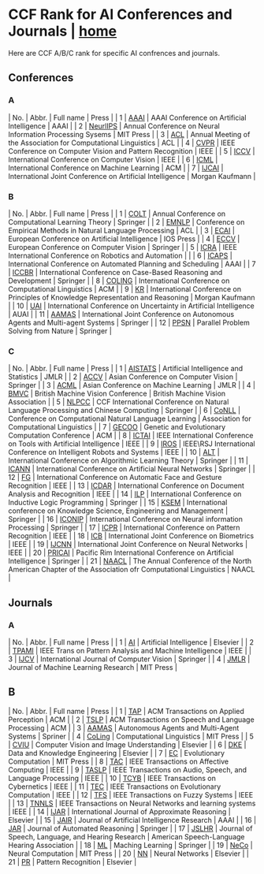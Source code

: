 = CCF Rank for AI Conferences and Journals | [[/index|home]] =

Here are CCF A/B/C rank for specific AI confrences and journals.

== Conferences ==
=== A ===

| No. | Abbr.                                               | Full name                                                       | Press           |
| 1   | [[http://dblp.uni-trier.de/db/conf/aaai/|AAAI]]     | AAAI Conference on Artificial Intelligence                      | AAAI            |
| 2   | [[http://dblp.uni-trier.de/db/conf/nips/|NeurlIPS]] | Annual Conference on Neural Information Processing Sysems       | MIT Press       |
| 3   | [[http://dblp.uni-trier.de/db/conf/acl/|ACL]]       | Annual Meeting of the Association for Computational Linguistics | ACL             |
| 4   | [[http://dblp.uni-trier.de/db/conf/cvpr/|CVPR]]     | IEEE Conference on Computer Vision and Pattern Recognition      | IEEE            |
| 5   | [[http://dblp.uni-trier.de/db/conf/iccv/|ICCV]]     | International Conference on Computer Vision                     | IEEE            |
| 6   | [[http://dblp.uni-trier.de/db/conf/icml/|ICML]]     | International Conference on Machine Learning                    | ACM             |
| 7   | [[http://dblp.uni-trier.de/db/conf/ijcai/|IJCAI]]   | International Joint Conference on Artificial Intelligence       | Morgan Kaufmann |

=== B ===

| No. | Abbr.                                                      | Full name                                                                        | Press           |
| 1   | [[http://dblp.uni-trier.de/db/conf/colt/|COLT]]            | Annual Conference on Computational Learning Theory                               | Springer        |
| 2   | [[http://dblp.uni-trier.de/db/conf/emnlp/|EMNLP]]          | Conference on Empirical Methods in Natural Language Processing                   | ACL             |
| 3   | [[http://dblp.uni-trier.de/db/conf/ecai/|ECAI]]            | European Conference on Artificial Intelligence                                   | IOS Press       |
| 4   | [[http://dblp.uni-trier.de/db/conf/eccv/|ECCV]]            | European Conference on Computer Vision                                           | Springer        |
| 5   | [[http://dblp.uni-trier.de/db/conf/icra/|ICRA]]            | IEEE International Conference on Robotics and Automation                         |                 |
| 6   | [[http://dblp.uni-trier.de/db/conf/aips/|ICAPS]]           | International Conference on Automated Planning and Scheduling                    | AAAI            |
| 7   | [[http://dblp.uni-trier.de/db/conf/iccbr/|ICCBR]]          | International Conference on Case-Based Reasoning and Development                 | Springer        |
| 8   | [[http://dblp.uni-trier.de/db/conf/coling/|COLING]]        | International Conference on Computational Linguistics                            | ACM             |
| 9   | [[http://dblp.uni-trier.de/db/conf/kr/|KR]]                | International Conference on Principles of Knowledge Representation and Reasoning | Morgan Kaufmann |
| 10  | [[http://dblp.uni-trier.de/db/conf/uai/|UAI]]              | International Conference on Uncertainty in Artificial Intelligence               | AUAI            |
| 11  | [[http://dblp.uni-trier.de/db/conf/atal/index.html|AAMAS]] | International Joint Conference on Autonomous Agents and Multi-agent Systems      | Springer        |
| 12  | [[http://dblp.uni-trier.de/db/conf/ppsn/|PPSN]]            | Parallel Problem Solving from Nature                                             | Springer        |

=== C ===

| No. | Abbr.                                                 | Full name                                                                                            | Press                                     |
| 1   | [[http://dblp.uni-trier.de/db/conf/aistats/|AISTATS]] | Artificial Intelligence and Statistics                                                               | JMLR                                      |
| 2   | [[http://dblp.uni-trier.de/db/conf/accv/|ACCV]]       | Asian Conference on Computer Vision                                                                  | Springer                                  |
| 3   | [[http://dblp.uni-trier.de/db/conf/acml/|ACML]]       | Asian Conference on Machine Learning                                                                 | JMLR                                      |
| 4   | [[http://dblp.uni-trier.de/db/conf/bmvc/|BMVC]]       | British Machine Vision Conference                                                                    | British Machine Vision Association        |
| 5   | [[https://dblp.uni-trier.de/db/conf/nlpcc/|NLPCC]]    | CCF International Conference on Natural Language Processing and Chinese Computing                    | Springer                                  |
| 6   | [[http://dblp.uni-trier.de/db/conf/conll|CoNLL]]      | Conference on Computational Natural Language Learning                                                | Association for Computational Linguistics |
| 7   | [[http://dblp.uni-trier.de/db/conf/gecco/|GECOO]]     | Genetic and Evolutionary Computation Conference                                                      | ACM                                       |
| 8   | [[http://dblp.uni-trier.de/db/conf/ictai/|ICTAI]]     | IEEE International Conference on Tools with Artificial Intelligence                                  | IEEE                                      |
| 9   | [[http://dblp.uni-trier.de/db/conf/iros/|IROS]]       | IEEE\RSJ International Conference on Intelligent Robots and Systems                                  | IEEE                                      |
| 10  | [[http://dblp.uni-trier.de/db/conf/alt/|ALT]]         | International Conference on Algorithmic Learning Theory                                              | Springer                                  |
| 11  | [[http://dblp.uni-trier.de/db/conf/icann/|ICANN]]     | International Conference on Artificial Neural Networks                                               | Springer                                  |
| 12  | [[http://dblp.uni-trier.de/db/conf/fgr/|FG]]          | International Conference on Automatic Face and Gesture Recognition                                   | IEEE                                      |
| 13  | [[http://dblp.uni-trier.de/db/conf/icdar/|ICDAR]]     | International Conference on Document Analysis and Recognition                                        | IEEE                                      |
| 14  | [[http://dblp.uni-trier.de/db/conf/ilp/|ILP]]         | International Conference on Inductive Logic Programming                                              | Springer                                  |
| 15  | [[http://dblp.uni-trier.de/db/conf/ksem/|KSEM]]       | International conference on Knowledge Science, Engineering and Management                            | Springer                                  |
| 16  | [[http://dblp.uni-trier.de/db/conf/iconip/|ICONIP]]   | International Conference on Neural information Processing                                            | Springer                                  |
| 17  | [[http://dblp.uni-trier.de/db/conf/icpr/|ICPR]]       | International Conference on Pattern Recognition                                                      | IEEE                                      |
| 18  | [[http://dblp.uni-trier.de/db/conf/icb/|ICB]]         | International Joint Conference on Biometrics                                                         | IEEE                                      |
| 19  | [[http://dblp.uni-trier.de/db/conf/ijcnn/|IJCNN]]     | International Joint Conference on Neural Networks                                                    | IEEE                                      |
| 20  | [[http://dblp.uni-trier.de/db/conf/pricai/|PRICAI]]   | Pacific Rim International Conference on Artificial Intelligence                                      | Springer                                  |
| 21  | [[http://dblp.uni-trier.de/db/conf/naacl/|NAACL]]     | The Annual Conference of the North American Chapter of the Association ofr Computational Linguistics | NAACL                                     |


== Journals ==
=== A ===

| No. | Abbr.                                                | Full name                                               | Press     |
| 1   | [[http://dblp.uni-trier.de/db/journals/ai/|AI]]      | Artificial Intelligence                                 | Elsevier  |
| 2   | [[http://dblp.uni-trier.de/db/journals/pami/|TPAMI]] | IEEE Trans on Pattern Analysis and Machine Intelligence | IEEE      |
| 3   | [[http://dblp.uni-trier.de/db/journals/ijcv/|IJCV]]  | International Journal of Computer Vision                | Springer  |
| 4   | [[http://dblp.uni-trier.de/db/journals/jmlr/|JMLR]]  | Journal of Machine Learning Research                    | MIT Press |

== B ==

| No. | Abbr.                                                         | Full name                                                   | Press                                        |
| 1   | [[http://dblp.uni-trier.de/db/journals/tap/|TAP]]             | ACM Transactions on Applied Perception                      | ACM                                          |
| 2   | [[http://dblp.uni-trier.de/db/journals/tslp/|TSLP]]           | ACM Transactions on Speech and Language Processing          | ACM                                          |
| 3   | [[http://dblp.uni-trier.de/db/journals/aamas/|AAMAS]]         | Autonomous Agents and Multi-Agent Systems                   | Spriner                                      |
| 4   | [[http://dblp.uni-trier.de/db/journals/coling/|CoLing]]       | Computational Linguistics                                   | MIT Press                                    |
| 5   | [[http://dblp.uni-trier.de/db/journals/cviu/|CVIU]]           | Computer Vision and Image Understanding                     | Elsevier                                     |
| 6   | [[http://dblp.uni-trier.de/db/journals/dke/index.html|DKE]]   | Data and Knowledge Engineering                              | Elsevier                                     |
| 7   | [[http://dblp.uni-trier.de/db/journals/ec/|EC]]               | Evolutionary Computation                                    | MIT Press                                    |
| 8   | [[http://dblp.uni-trier.de/db/journals/taffco/|TAC]]          | IEEE Transactions on Affective Computing                    | IEEE                                         |
| 9   | [[http://dblp.uni-trier.de/db/journals/taslp/|TASLP]]         | IEEE Transactions on Audio, Speech, and Language Processing | IEEE                                         |
| 10  | [[http://dblp.uni-trier.de/db/journals/tcyb/|TCYB]]           | IEEE Transactions on Cybernetics                            | IEEE                                         |
| 11  | [[http://dblp.uni-trier.de/db/journals/tec/|TEC]]             | IEEE Transactions on Evolutionary Computation               | IEEE                                         |
| 12  | [[http://dblp.uni-trier.de/db/journals/tfs/|TFS]]             | IEEE Transactions on Fuzzy Systems                          | IEEE                                         |
| 13  | [[http://dblp.uni-trier.de/db/journals/tnn/|TNNLS]]           | IEEE Transactions on Neural Networks and learning systems   | IEEE                                         |
| 14  | [[http://dblp.uni-trier.de/db/journals/ijar/|IJAR]]           | International Journal of Approximate Reasoning              | Elsevier                                     |
| 15  | [[http://dblp.uni-trier.de/db/journals/jair/index.html|JAIR]] | Journal of Artificial Intelligence Research                 | AAAI                                         |
| 16  | [[http://dblp.uni-trier.de/db/journals/jar/|JAR]]             | Journal of Automated Reasoning                              | Springer                                     |
| 17  | [[http://jslhr.pubs.asha.org/|JSLHR]]                         | Journal of Speech, Language, and Hearing Research           | American Speech-Language Hearing Association |
| 18  | [[http://dblp.uni-trier.de/db/journals/ml/|ML]]               | Maching Learning                                            | Springer                                     |
| 19  | [[http://dblp.uni-trier.de/db/journals/neco/|NeCo]]           | Neural Computation                                          | MIT Press                                    |
| 20  | [[http://dblp.uni-trier.de/db/journals/nn/|NN]]               | Neural Networks                                             | Elsevier                                     |
| 21  | [[http://dblp.uni-trier.de/db/conf/par/|PR]]                  | Pattern Recognition                                         | Elsevier                                     |
